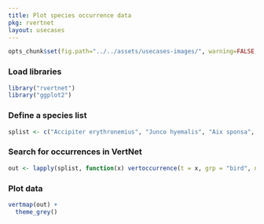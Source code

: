 ```yaml
---
title: Plot species occurrence data
pkg: rvertnet
layout: usecases
---
```


```r
opts_chunk$set(fig.path="../../assets/usecases-images/", warning=FALSE, message=FALSE, fig.width=8, fig.height=6)
```

### Load libraries

```r
library("rvertnet")
library("ggplot2")
```

### Define a species list

```r
splist <- c("Accipiter erythronemius", "Junco hyemalis", "Aix sponsa", "Haliaeetus leucocephalus", "Corvus corone", "Threskiornis molucca", "Merops malimbicus")
```

### Search for occurrences in VertNet

```r
out <- lapply(splist, function(x) vertoccurrence(t = x, grp = "bird", num = 500))
```

### Plot data

```r
vertmap(out) + 
  theme_grey()
```
